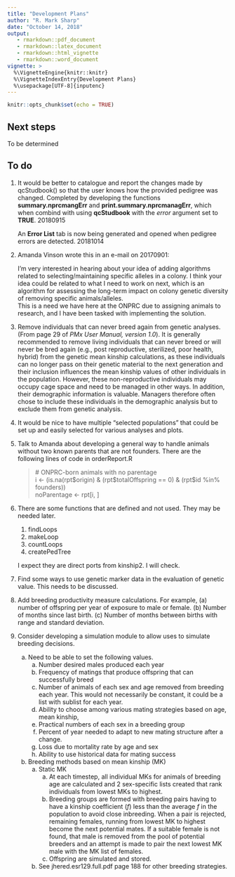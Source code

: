 ```yaml
---
title: "Development Plans"
author: "R. Mark Sharp"
date: "October 14, 2018"
output: 
   - rmarkdown::pdf_document
   - rmarkdown::latex_document
   - rmarkdown::html_vignette
   - rmarkdown::word_document
vignette: >
  %\VignetteEngine{knitr::knitr}
  %\VignetteIndexEntry{Development Plans}
  %\usepackage[UTF-8]{inputenc}
---
```


```r
knitr::opts_chunk$set(echo = TRUE)
```
## Next steps
To be determined


## To do
1. It would be better to catalogue and report the changes made by qcStudbook()
   so that the user knows how the provided pedigree was changed. Completed by
   developing the functions __summary.nprcmangErr__ and
   __print.summary.nprcmanagErr__, which when combind with using 
   __qcStudbook__ with the _error_ argument set to __TRUE__. 20180915
   
   An __Error List__ tab is now being generated and opened when pedigree errors 
   are detected. 20181014
   
2. Amanda Vinson wrote this in an e-mail on 20170901:
  
    I'm very interested in hearing about your idea of adding algorithms related 
    to selecting/maintaining specific alleles in a colony. 
    I think your idea could be related to what I need to work on next, 
    which is an algorithm for assessing the long-term impact on colony genetic 
    diversity of removing specific animals/alleles.  
    This is a need we have here at the ONPRC due to assigning animals to  
    research, and I have been tasked with implementing the solution.

3. Remove individuals that can never breed again from genetic analyses.
(From page 29 of _PMx User Manual, version 1.0_).
It is generally recommended to remove living individuals that can never breed 
or will never be bred again (e.g., post reproductive, sterilized, poor health, 
hybrid) from the genetic mean kinship calculations, as these individuals can no 
longer pass on their genetic material to the next generation and their 
inclusion influences the mean kinship values of other individuals in the 
population. However, these non-reproductive individuals may occupy cage space 
and need to be managed in other ways. In addition, their demographic 
information is valuable. Managers therefore often chose to include these 
individuals in the demographic analysis but to exclude them from genetic 
analysis. 

4. It would be nice to have multiple "selected populations" that could be 
set up and easily selected for various analyses and plots.

5. Talk to Amanda about developing a general way to handle animals without 
two known parents that are not founders. There are the following lines of code
in orderReport.R

    >    \# ONPRC-born animals with no parentage  
    >    i <- (is.na(rpt\$origin) & (rpt\$totalOffspring == 0) & (rpt\$id %in% founders))  
    >    noParentage <- rpt[i, ]  

6. There are some functions that are defined and not used. 
   They may be needed later.
    1. findLoops
    2. makeLoop
    3. countLoops
    4. createPedTree
    
   I expect they are direct ports from kinship2. 
   I will check.
   
7. Find some ways to use genetic marker data in the evaluation of genetic 
   value. This needs to be discussed.

8. Add breeding productivity measure calculations. For example, (a) number of
   offspring per year of exposure to male or female. (b) Number of months since
   last birth. (c) Number of months between births with range and standard
   deviation.

9. Consider developing a simulation module to allow uses to simulate breeding decisions.
    a. Need to be able to set the following values.
        a. Number desired males produced each year
        b. Frequency of matings that produce offspring that can successfully breed
        c. Number of animals of each sex and age removed from breeding each year. 
        This would not necessarily be constant, it could be a list with sublist for each year.
        d. Ability to choose among various mating strategies based on age, mean kinship,
        e. Practical numbers of each sex in a breeding group
        f. Percent of year needed to adapt to new mating structure after a change.
        g. Loss due to mortality rate by age and sex
        h. Ability to use historical data for mating success
    b. Breeding methods based on mean kinship (MK)
        a. Static MK
            a. At each timestep, all individual MKs for animals of breeding age
            are calculated and 2 sex-specific lists 
            created that rank individuals from lowest MKs to highest.
            b. Breeding groups are formed with breeding pairs having to have a kinship
            coefficient (_f_) less than the average _f_ in the population to avoid
            close inbreeding. When a pair is rejected, remaining females, running from
            lowest MK to highest become the next potential mates. 
            If a suitable female is not found, that male is removed from the pool of
            potential breeders and an attempt is made to pair the next lowest MK male 
            with the MK list of females.
            c. Offspring are simulated and stored.
         b. See jhered.esr129.full.pdf page 188 for other breeding strategies.



